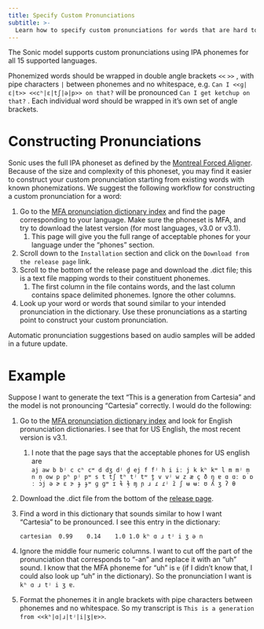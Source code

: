 ```yaml
---
title: Specify Custom Pronunciations
subtitle: >-
  Learn how to specify custom pronunciations for words that are hard to get right, like proper nouns or domain-specific terms.
---
```


The Sonic model supports custom pronunciations using IPA phonemes for all 15 supported languages.

Phonemized words should be wrapped in double angle brackets `<<` `>>` , with pipe characters `|` between phonemes and no whitespace, e.g. `Can I <<ɡ|ɛ|t>> <<cʰ|ɛ|tʃ|ə|p>> on that?` will be pronounced `Can I get ketchup on that?` . Each individual word should be wrapped in it’s own set of angle brackets.

# Constructing Pronunciations

Sonic uses the full IPA phoneset as defined by the [Montreal Forced Aligner](https://montreal-forced-aligner.readthedocs.io/en/latest/). Because of the size and complexity of this phoneset, you may find it easier to construct your custom pronunciation starting from existing words with known phonemizations. We suggest the following workflow for constructing a custom pronunciation for a word:

1. Go to the [MFA pronunciation dictionary index](https://mfa-models.readthedocs.io/en/latest/dictionary/index.html) and find the page corresponding to your language. Make sure the phoneset is MFA, and try to download the latest version (for most languages, v3.0 or v3.1).
    1. This page will give you the full range of acceptable phones for your language under the “phones” section.
2. Scroll down to the `Installation` section and click on the `Download from the release page` link.
3. Scroll to the bottom of the release page and download the .dict file; this is a text file mapping words to their constituent phonemes.
    1. The first column in the file contains words, and the last column contains space delimited phonemes. Ignore the other columns.
4. Look up your word or words that sound similar to your intended pronunciation in the dictionary. Use these pronunciations as a starting point to construct your custom pronunciation.

Automatic pronunciation suggestions based on audio samples will be added in a future update.

# Example

Suppose I want to generate the text “This is a generation from Cartesia” and the model is not pronouncing “Cartesia” correctly. I would do the following:

1. Go to the [MFA pronunciation dictionary index](https://mfa-models.readthedocs.io/en/latest/dictionary/index.html) and look for English pronunciation dictionaries. I see that for US English, the most recent version is v3.1.
    1. I note that the page says that the acceptable phones for US english are `aj aw b bʲ c cʰ cʷ d dʒ dʲ d̪ ej f fʲ h i iː j k kʰ kʷ l m mʲ m̩ n n̩ ow p pʰ pʲ pʷ s t tʃ tʰ tʲ tʷ t̪ v vʲ w z æ ç ð ŋ ɐ ɑ ɑː ɒ ɒː ɔj ə ɚ ɛ ɝ ɟ ɟʷ ɡ ɡʷ ɪ ɫ ɫ̩ ɱ ɲ ɹ ɾ ɾʲ ɾ̃ ʃ ʉ ʉː ʊ ʎ ʒ ʔ θ`
2. Download the .dict file from the bottom of the [release page](https://github.com/MontrealCorpusTools/mfa-models/releases/tag/dictionary-english_us_mfa-v3.1.0). 
3. Find a word in this dictionary that sounds similar to how I want “Cartesia” to be pronounced. I see this entry in the dictionary: 
    
    `cartesian	0.99	0.14	1.0	1.0	kʰ ɑ ɹ tʲ i ʒ ə n`
    
4. Ignore the middle four numeric columns. I want to cut off the part of the pronunciation that corresponds to “-an” and replace it with an “uh” sound. I know that the MFA phoneme for “uh” is `ɐ` (if I didn’t know that, I could also look up “uh” in the dictionary). So the pronunciation I want is `kʰ ɑ ɹ tʲ i ʒ ɐ`.
5. Format the phonemes it in angle brackets with pipe characters between phonemes and no whitespace. So my transcript is `This is a generation from <<kʰ|ɑ|ɹ|tʲ|i|ʒ|ɐ>>`.
